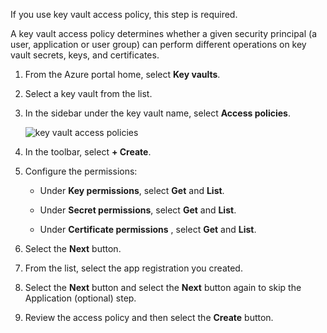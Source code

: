 If you use key vault access policy, this step is required.

A key vault access policy determines whether a given security principal (a user, application or user group) can perform different operations on key vault secrets, keys, and certificates.

1. From the Azure portal home, select **Key vaults**.

2. Select a key vault from the list.

3. In the sidebar under the key vault name, select **Access policies**.

   ![key vault access policies](/img/platform/infra/cloud/azure/key-vault-access.png)

4. In the toolbar, select **+ Create**.

5. Configure the permissions:

   - Under **Key permissions**, select **Get** and **List**.

   - Under **Secret permissions**, select **Get** and **List**.

   - Under **Certificate permissions** , select **Get** and **List**.

6. Select the **Next** button.

7. From the list, select the app registration you created.

8. Select the **Next** button and select the **Next** button again to skip the Application (optional) step.

9. Review the access policy and then select the **Create** button.
